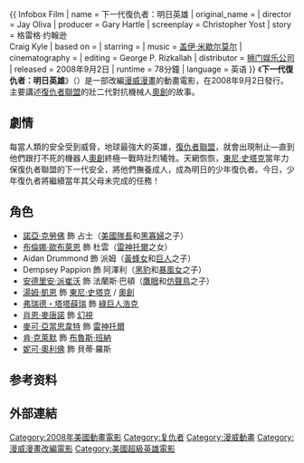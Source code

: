 {{unreferenced|time=2016-03-21T03:52:39+00:00}}
{{noteTA
|T=zh-tw:下一代復仇者：明日英雄; zh-hk:少年復仇者：英雄再現;
|1=zh-tw:下一代復仇者：明日英雄; zh-hk:少年復仇者：英雄再現;
}}
{{ Infobox Film
| name =   下一代復仇者：明日英雄
| original_name      = {{lang|en|''Next Avengers: Heroes of Tomorrow''}}
| director = Jay Oliva
| producer = Gary Hartle
| screenplay = Christopher Yost
| story = 格雷格·约翰逊<br />Craig Kyle
| based on =
| starring = 
| music = [[盖伊·米歇尔莫尔|盖伊·米歇尔莫尔]]
| cinematography = 
| editing = George P. Rizkallah
| distributor = [[狮门娱乐公司|狮门娱乐公司]]
| released = 2008年9月2日
| runtime = 78分鐘
| language = 英语
}}
《'''下一代復仇者：明日英雄'''》（{{lang-en|''Next Avengers: Heroes of Tomorrow''}}）是一部改編[[漫威漫畫|漫威漫畫]]的動畫電影，在2008年9月2日發行。主要講述[[復仇者_(漫畫)|復仇者聯盟]]的壯二代對抗機械人[[奧創|奧創]]的故事。

==劇情==

每當人類的安全受到威脅，地球最強大的英雄，[[復仇者_(漫畫)|復仇者聯盟]]，就會出現制止—直到他們跟打不死的機器人[[奧創|奧創]]終極一戰時壯烈犧牲。天網恢恢，[[東尼·史塔克|東尼·史塔克]]當年力保復仇者聯盟的下一代安全，將他們撫養成人，成為明日的少年復仇者。今日，少年復仇者將繼續當年其父母未完成的任務！

==角色==
* [[諾亞·克勞佛|諾亞·克勞佛]] 飾 占士（[[美國隊長|美國隊長]]和[[黑寡婦_(娜塔莉亞·羅曼諾娃)|黑寡婦]]之子）
* [[布倫娜·歐布萊恩|布倫娜·歐布萊恩]] 飾 杜雲（[[索爾_(驚奇漫畫)|雷神托爾]]之女）
* Aidan Drummond 飾 派姆（[[黃蜂女|黃蜂女]]和[[漢克·皮姆|巨人]]之子）
* Dempsey Pappion 飾 阿澤利（[[黑豹_(漫畫)|黑豹]]和[[暴風女|暴風女]]之子）
* [[安德里安·派崔沃|安德里安·派崔沃]] 飾 法蘭斯·巴頓（[[鷹眼_(漫畫)|鷹眼]]和[[仿聲鳥_(漫威漫畫)|仿聲鳥]]之子）
* [[湯姆·凱恩|湯姆·凱恩]] 飾 [[東尼·史塔克|東尼·史塔克]] / [[奧創|奧創]]
* [[弗瑞德・塔塔薛瑞|弗瑞德・塔塔薛瑞]] 飾 [[浩克_(漫畫)|綠巨人浩克]]
* [[肖恩·麥唐諾|肖恩·麥唐諾]] 飾 [[幻視_(漫畫)|幻視]]
* [[麥可·亞當思韋特|麥可·亞當思韋特]] 飾 [[索爾_(驚奇漫畫)|雷神托爾]]
* [[肯·克萊默|肯·克萊默]] 飾 [[浩克_(漫畫)|布魯斯·班納]]
* [[妮可·奧利佛|妮可·奧利佛]] 飾 貝蒂·羅斯

==参考资料==
{{reflist}}
==外部連結==
{{复仇者}}
{{漫威漫畫動畫電影}}

[[Category:2008年美國動畫電影|Category:2008年美國動畫電影]]
[[Category:复仇者|Category:复仇者]]
[[Category:漫威動畫|Category:漫威動畫]]
[[Category:漫威漫畫改編電影|Category:漫威漫畫改編電影]]
[[Category:美國超級英雄電影|Category:美國超級英雄電影]]